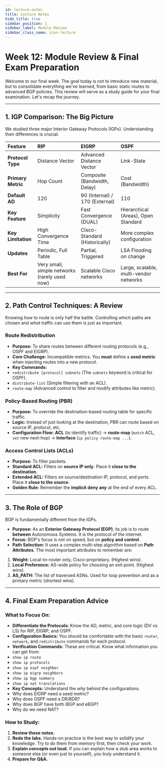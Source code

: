 ```yaml
---
id: lecture-notes 
title: Lecture Notes
hide_title: true
sidebar_position: 1
sidebar_label: Module Review
sidebar_class_name: icon-lecture
---
```


<ModuleBanner />

# Week 12: Module Review & Final Exam Preparation

Welcome to our final week. The goal today is not to introduce new material, but to consolidate everything we've learned, from basic static routes to advanced BGP policies. This review will serve as a study guide for your final examination. Let's recap the journey.

---

## 1. IGP Comparison: The Big Picture

We studied three major Interior Gateway Protocols (IGPs). Understanding their differences is crucial.

| Feature | RIP | EIGRP | OSPF |
| :--- | :--- | :--- | :--- |
| **Protocol Type** | Distance Vector | Advanced Distance Vector | Link-State |
| **Primary Metric** | Hop Count | Composite (Bandwidth, Delay) | Cost (Bandwidth) |
| **Default AD** | 120 | 90 (Internal) / 170 (External) | 110 |
| **Key Feature** | Simplicity | Fast Convergence (DUAL) | Hierarchical (Areas), Open Standard |
| **Key Limitation** | High Convergence Time | Cisco-Standard (Historically) | More complex configuration |
| **Updates** | Periodic, Full Table | Partial, Triggered | LSA Flooding on change |
| **Best For** | Very small, simple networks (rarely used now) | Scalable Cisco networks | Large, scalable, multi-vendor networks |

---

## 2. Path Control Techniques: A Review

Knowing how to route is only half the battle. Controlling *which* paths are chosen and *what* traffic can use them is just as important.

### Route Redistribution
- **Purpose:** To share routes between different routing protocols (e.g., OSPF and EIGRP).
- **Core Challenge:** Incompatible metrics. You **must** define a **seed metric** when injecting routes into a new protocol.
- **Key Commands:**
- `redistribute [protocol] subnets` (The `subnets` keyword is critical for OSPF).
- `distribute-list` (Simple filtering with an ACL).
- `route-map` (Advanced control to filter and modify attributes like metric).

### Policy-Based Routing (PBR)
- **Purpose:** To override the destination-based routing table for specific traffic.
- **Logic:** Instead of just looking at the destination, PBR can route based on source IP, protocol, etc.
- **Configuration Flow:** **ACL** (to identify traffic) -> **route-map** (`match` ACL, `set` new next-hop) -> **Interface** (`ip policy route-map ...`).

### Access Control Lists (ACLs)
- **Purpose:** To filter packets.
- **Standard ACL:** Filters on **source IP only**. Place it **close to the destination**.
- **Extended ACL:** Filters on source/destination IP, protocol, and ports. Place it **close to the source**.
- **Golden Rule:** Remember the **implicit deny any** at the end of every ACL.

---

## 3. The Role of BGP

BGP is fundamentally different from the IGPs.
- **Purpose:** As an **Exterior Gateway Protocol (EGP)**, its job is to route **between** Autonomous Systems. It is the protocol of the internet.
- **Focus:** BGP's focus is not on speed, but on **policy and control**.
- **Path Selection:** It uses a complex multi-step algorithm based on **Path Attributes**. The most important attributes to remember are:
1. **Weight:** Local-to-router only, Cisco-proprietary. (Highest wins).
2. **Local Preference:** AS-wide policy for choosing an exit point. (Highest wins).
3. **AS_PATH:** The list of traversed ASNs. Used for loop prevention and as a primary metric (shortest wins).

---

## 4. Final Exam Preparation Advice

### What to Focus On:
- **Differentiate the Protocols:** Know the AD, metric, and core logic (DV vs LS) for RIP, EIGRP, and OSPF.
- **Configuration Basics:** You should be comfortable with the basic `router`, `network`, and `redistribute` commands for each protocol.
- **Verification Commands:** These are critical. Know what information you can get from:
- `show ip route`
- `show ip protocols`
- `show ip ospf neighbor`
- `show ip eigrp neighbors`
- `show ip bgp summary`
- `show ip nat translations`
- **Key Concepts:** Understand the *why* behind the configurations.
- Why does EIGRP need a seed metric?
- Why does OSPF need a DR/BDR?
- Why does BGP have both iBGP and eBGP?
- Why do we need NAT?

### How to Study:
1. **Review these notes.**
2. **Redo the labs.** Hands-on practice is the best way to solidify your knowledge. Try to do them from memory first, then check your work.
3. **Explain concepts out loud.** If you can explain how a stub area works to someone else (or even just to yourself), you truly understand it.
4. **Prepare for Q&A.**

